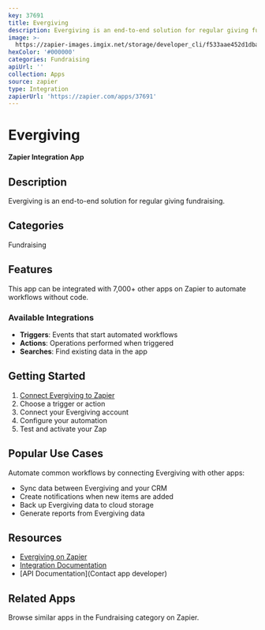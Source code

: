 ```yaml
---
key: 37691
title: Evergiving
description: Evergiving is an end-to-end solution for regular giving fundraising.
image: >-
  https://zapier-images.imgix.net/storage/developer_cli/f533aae452d1dba4b9ba325cb6873285.png?auto=format%2Ccompress&ixlib=python-3.0.0&q=50
hexColor: '#000000'
categories: Fundraising
apiUrl: ''
collection: Apps
source: zapier
type: Integration
zapierUrl: 'https://zapier.com/apps/37691'
---
```

# Evergiving

**Zapier Integration App**

## Description

Evergiving is an end-to-end solution for regular giving fundraising.

## Categories

Fundraising

## Features

This app can be integrated with 7,000+ other apps on Zapier to automate workflows without code.

### Available Integrations

- **Triggers**: Events that start automated workflows
- **Actions**: Operations performed when triggered
- **Searches**: Find existing data in the app

## Getting Started

1. [Connect Evergiving to Zapier](https://zapier.com/apps/37691)
2. Choose a trigger or action
3. Connect your Evergiving account
4. Configure your automation
5. Test and activate your Zap

## Popular Use Cases

Automate common workflows by connecting Evergiving with other apps:

- Sync data between Evergiving and your CRM
- Create notifications when new items are added
- Back up Evergiving data to cloud storage
- Generate reports from Evergiving data

## Resources

- [Evergiving on Zapier](https://zapier.com/apps/37691)
- [Integration Documentation](https://zapier.com/apps/37691/integrations)
- [API Documentation](Contact app developer)

## Related Apps

Browse similar apps in the Fundraising category on Zapier.
